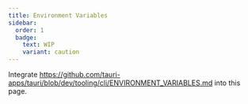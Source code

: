```yaml
---
title: Environment Variables
sidebar:
  order: 1
  badge:
    text: WIP
    variant: caution
---
```



<Stub>

Integrate https://github.com/tauri-apps/tauri/blob/dev/tooling/cli/ENVIRONMENT_VARIABLES.md into this page.

</Stub>
